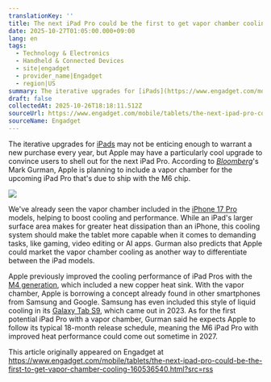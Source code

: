 ```yaml
---
translationKey: ''
title: The next iPad Pro could be the first to get vapor chamber cooling
date: 2025-10-27T01:05:00.000+09:00
lang: en
tags:
  - Technology & Electronics
  - Handheld & Connected Devices
  - site|engadget
  - provider_name|Engadget
  - region|US
summary: The iterative upgrades for [iPads](https://www.engadget.com/mobile/tablets/after-10-years-the-ipad-pro-has-finally-carved-out-its-own-identity-130108169.html) m...
draft: false
collectedAt: 2025-10-26T18:18:11.512Z
sourceUrl: https://www.engadget.com/mobile/tablets/the-next-ipad-pro-could-be-the-first-to-get-vapor-chamber-cooling-160536540.html?src=rss
sourceName: Engadget
---
```

The iterative upgrades for [iPads](https://www.engadget.com/mobile/tablets/after-10-years-the-ipad-pro-has-finally-carved-out-its-own-identity-130108169.html) may not be enticing enough to warrant a new purchase every year, but Apple may have a particularly cool upgrade to convince users to shell out for the next iPad Pro. According to [_Bloomberg_](https://www.bloomberg.com/news/newsletters/2025-10-26/what-s-next-for-the-ipad-pro-iphone-17-pro-like-vapor-chamber-apple-maps-ads-mh7nq39h)'s Mark Gurman, Apple is planning to include a vapor chamber for the upcoming iPad Pro that's due to ship with the M6 chip.

![](https://s.yimg.com/ny/api/res/1.2/J56csgJAAfyKRhs6xq.iZA--/YXBwaWQ9aGlnaGxhbmRlcjt3PTI0MDA7aD0xMzU0/https://s.yimg.com/uu/api/res/1.2/RYaWmPqsImPsPo3MVVLQVg--~B/aD0xMzUzO3c9MjQwMDthcHBpZD15dGFjaHlvbg--/https://d29szjachogqwa.cloudfront.net/videos/user-uploaded/iPad-Pro-M5-external-monitor.jpg)

We've already seen the vapor chamber included in the [iPhone 17 Pro](https://www.engadget.com/mobile/smartphones/iphone-17-pro-and-pro-max-review-an-impactful-redesign-120002202.html) models, helping to boost cooling and performance. While an iPad's larger surface area makes for greater heat dissipation than an iPhone, this cooling system should make the tablet more capable when it comes to demanding tasks, like gaming, video editing or AI apps. Gurman also predicts that Apple could market the vapor chamber cooling as another way to differentiate between the iPad models. 

Apple previously improved the cooling performance of iPad Pros with the [M4 generation](https://www.engadget.com/ipad-pro-m4-hands-on-absurdly-thin-and-light-but-the-screen-steals-the-show-153641259.html), which included a new copper heat sink. With the vapor chamber, Apple is borrowing a concept already found in other smartphones from Samsung and Google. Samsung has even included this style of liquid cooling in its [Galaxy Tab S9](https://www.engadget.com/samsung-galaxy-tab-s9-ultra-review-a-little-too-big-a-little-too-expensive-150026015.html), which came out in 2023. As for the first potential iPad Pro with a vapor chamber, Gurman said he expects Apple to follow its typical 18-month release schedule, meaning the M6 iPad Pro with improved heat performance could come out sometime in 2027.

This article originally appeared on Engadget at https://www.engadget.com/mobile/tablets/the-next-ipad-pro-could-be-the-first-to-get-vapor-chamber-cooling-160536540.html?src=rss
